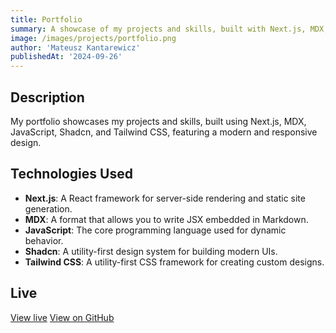 ```yaml
---
title: Portfolio
summary: A showcase of my projects and skills, built with Next.js, MDX, JavaScript, Shadcn, and Tailwind CSS.
image: /images/projects/portfolio.png
author: 'Mateusz Kantarewicz'
publishedAt: '2024-09-26'
---
```


## Description

My portfolio showcases my projects and skills, built using Next.js, MDX, JavaScript, Shadcn, and Tailwind CSS, featuring a modern and responsive design.

## Technologies Used

- **Next.js**: A React framework for server-side rendering and static site generation.
- **MDX**: A format that allows you to write JSX embedded in Markdown.
- **JavaScript**: The core programming language used for dynamic behavior.
- **Shadcn**: A utility-first design system for building modern UIs.
- **Tailwind CSS**: A utility-first CSS framework for creating custom designs.

## Live

[View live](https://mkantarewicz.dev/)
[View on GitHub](https://github.com/MateuszKan/portfolio)
